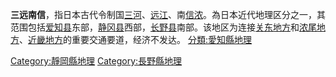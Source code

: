 {{Japanese
| japanese = 三遠南信
| kana = さんえんなんしん
| romaji = San'ennanshin
|}}
'''三远南信'''，指日本古代令制国[[三河|三河]]、[[远江|远江]]、南[[信浓|信浓]]。為日本近代地理区分之一，其范围包括[[爱知县|爱知县]]东部，[[静冈县|静冈县]]西部，[[长野县|长野县]]南部。该地区为连接[[关东地方|关东地方]]和[[浓尾地方|浓尾地方]]、[[近畿地方|近畿地方]]的重要交通要道，经济不发达。
{{日本地理小作品}}
[[分類:愛知縣地理|分類:愛知縣地理]]
[[Category:靜岡縣地理|Category:靜岡縣地理]]
[[Category:長野縣地理|Category:長野縣地理]]